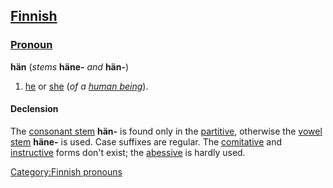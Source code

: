 ==[[Finnish]]==

===[[Pronoun]]===
'''hän''' (''stems'' '''häne-''' ''and'' '''hän-''')

# [[he]] or [[she]] (''of a [[human being]]'').

====Declension====
The [[consonant stem]] '''hän-''' is found only in the [[partitive]], otherwise the [[vowel stem]] '''häne-''' is used. Case suffixes are regular. The [[comitative]] and [[instructive]] forms don't exist; the [[abessive]] is hardly used.

[[Category:Finnish pronouns]]